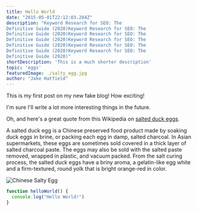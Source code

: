 ```yaml
---
title: Hello World
date: "2015-05-01T22:12:03.284Z"
description: "Keyword Research for SEO: The
Definitive Guide (2020)Keyword Research for SEO: The
Definitive Guide (2020)Keyword Research for SEO: The
Definitive Guide (2020)Keyword Research for SEO: The
Definitive Guide (2020)Keyword Research for SEO: The
Definitive Guide (2020)Keyword Research for SEO: The
Definitive Guide (2020)"
shortDescription: 'This is a much shorter description'
topic: 'eggs'
featuredImage: ./salty_egg.jpg
author: "Jake Hatfield"
---
```


This is my first post on my new fake blog! How exciting!

I'm sure I'll write a lot more interesting things in the future.

Oh, and here's a great quote from this Wikipedia on
[salted duck eggs](http://en.wikipedia.org/wiki/Salted_duck_egg).

A salted duck egg is a Chinese preserved food product made by soaking duck
eggs in brine, or packing each egg in damp, salted charcoal. In Asian
supermarkets, these eggs are sometimes sold covered in a thick layer of salted
charcoal paste. The eggs may also be sold with the salted paste removed,
wrapped in plastic, and vacuum packed. From the salt curing process, the
salted duck eggs have a briny aroma, a gelatin-like egg white and a
firm-textured, round yolk that is bright orange-red in color.

![Chinese Salty Egg](./salty_egg.jpg)

```js
function helloWorld() {
  console.log("Hello World!")
}
```
